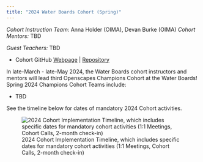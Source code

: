 ```yaml
---
title: "2024 Water Boards Cohort (Spring)"
---
```


*Cohort Instruction Team:* Anna Holder (OIMA), Devan Burke (OIMA)
*Cohort Mentors:* TBD

*Guest Teachers:* TBD

-   Cohort GitHub [Webpage](https://openscapes.github.io/2024s-swrcb/) \| [Repository](https://github.com/Openscapes/2024s-swrcb)

In late-March - late-May 2024, the Water Boards cohort instructors and mentors will lead third Openscapes Champions Cohort at the Water Boards! Spring 2024 Champions Cohort Teams include:

-   TBD

See the timeline below for dates of mandatory 2024 Cohort activities.

![2024 Cohort Implementation Timeline, which includes specific dates for mandatory cohort activities (1:1 Meetings, Cohort Calls, 2-month check-in)](images/swrcb2024s-cohort-timeline.png){fig-alt="Timeline displaying milestones for the implementation of the Spring 2024 Water Boards Cohort: Nov DMC Presentation, Dec through Feb pre-cohort engagement, Mar 1 Application Deadline, Mar 12-19 1:1 meetings, Cohort calls on Mar 28, Apr 11, Apr 25, May 9, May 23, with seaside chats and co-working sessions scheduled on weeks alternate to Cohort calls, and the 2-month check-in scheduled for Jul 18"}
